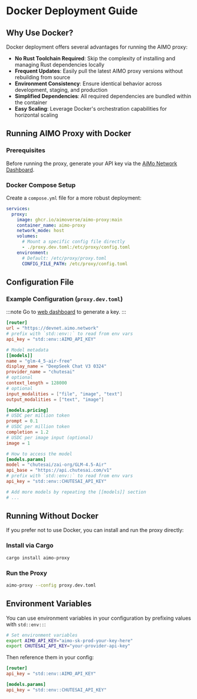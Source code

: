 # Docker Deployment Guide

## Why Use Docker?

Docker deployment offers several advantages for running the AIMO proxy:

- **No Rust Toolchain Required**: Skip the complexity of installing and managing Rust dependencies locally
- **Frequent Updates**: Easily pull the latest AIMO proxy versions without rebuilding from source
- **Environment Consistency**: Ensure identical behavior across development, staging, and production
- **Simplified Dependencies**: All required dependencies are bundled within the container
- **Easy Scaling**: Leverage Docker's orchestration capabilities for horizontal scaling

## Running AIMO Proxy with Docker

### Prerequisites

Before running the proxy, generate your API key via the [AiMo Network Dashboard](https://aimo.network/account/keys).

### Docker Compose Setup

Create a `compose.yml` file for a more robust deployment:

```yaml
services:
  proxy:
    image: ghcr.io/aimoverse/aimo-proxy:main
    container_name: aimo-proxy
    network_mode: host
    volumes:
      # Mount a specific config file directly
      - ./proxy.dev.toml:/etc/proxy/config.toml
    environment:
      # Default: /etc/proxy/proxy.toml
      CONFIG_FILE_PATH: /etc/proxy/config.toml
```

## Configuration File

### Example Configuration (`proxy.dev.toml`)

:::note
Go to [web dashboard](https://aimo.network/account/keys) to generate a key.
:::

```toml
[router]
url = "https://devnet.aimo.network"
# prefix with `std::env::` to read from env vars
api_key = "std::env::AIMO_API_KEY"

# Model metadata
[[models]]
name = "glm-4_5-air-free"
display_name = "DeepSeek Chat V3 0324"
provider_name = "chutesai"
# optional
context_length = 128000
# optional
input_modalities = ["file", "image", "text"]
output_modalities = ["text", "image"]

[models.pricing]
# USDC per million token
prompt = 0.1
# USDC per million token
completion = 1.2
# USDC per image input (optional)
image = 1

# How to access the model
[models.params]
model = "chutesai/zai-org/GLM-4.5-Air"
api_base = "https://api.chutesai.com/v1"
# prefix with `std::env::` to read from env vars
api_key = "std::env::CHUTESAI_API_KEY"

# Add more models by repeating the [[models]] section
# ...
```

## Running Without Docker

If you prefer not to use Docker, you can install and run the proxy directly:

### Install via Cargo

```bash
cargo install aimo-proxy
```

### Run the Proxy

```bash
aimo-proxy --config proxy.dev.toml
```

## Environment Variables

You can use environment variables in your configuration by prefixing values with `std::env::`:

```bash
# Set environment variables
export AIMO_API_KEY="aimo-sk-prod-your-key-here"
export CHUTESAI_API_KEY="your-provider-api-key"
```

Then reference them in your config:

```toml
[router]
api_key = "std::env::AIMO_API_KEY"

[models.params]
api_key = "std::env::CHUTESAI_API_KEY"
```
